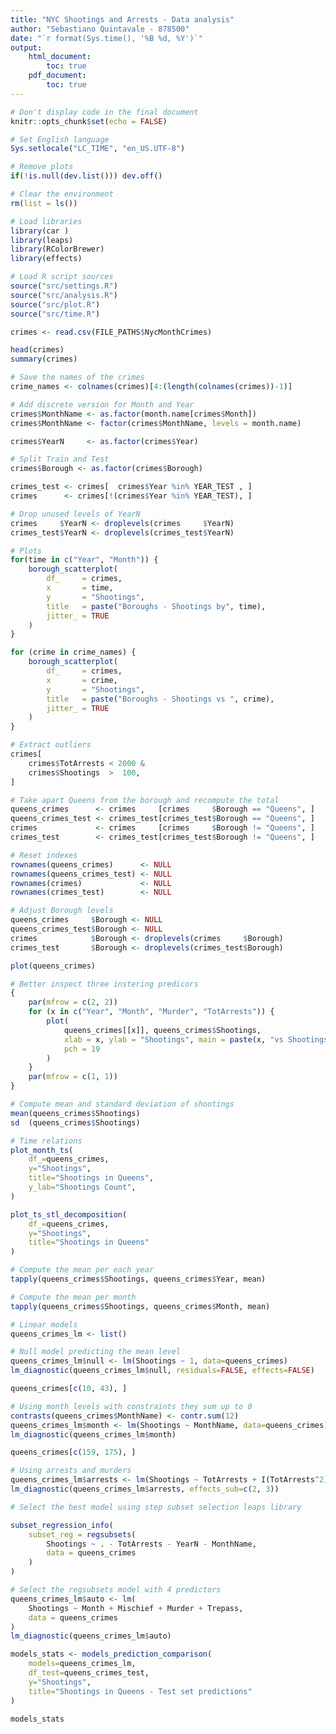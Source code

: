```yaml
---
title: "NYC Shootings and Arrests - Data analysis"
author: "Sebastiano Quintavale - 878500"
date: "`r format(Sys.time(), '%B %d, %Y')`"
output:
    html_document:
        toc: true
    pdf_document:
        toc: true
---
```


```r

# Don't display code in the final document
knitr::opts_chunk$set(echo = FALSE)

# Set English language
Sys.setlocale("LC_TIME", "en_US.UTF-8")

# Remove plots
if(!is.null(dev.list())) dev.off()

# Clear the environment
rm(list = ls())

# Load libraries
library(car )
library(leaps)
library(RColorBrewer)
library(effects)

# Load R script sources
source("src/settings.R")
source("src/analysis.R")
source("src/plot.R")
source("src/time.R")

```

```r

crimes <- read.csv(FILE_PATHS$NycMonthCrimes)

head(crimes)
summary(crimes)

# Save the names of the crimes
crime_names <- colnames(crimes)[4:(length(colnames(crimes))-1)]

```

```r

# Add discrete version for Month and Year
crimes$MonthName <- as.factor(month.name[crimes$Month])
crimes$MonthName <- factor(crimes$MonthName, levels = month.name)

crimes$YearN     <- as.factor(crimes$Year)

```

```r

# Split Train and Test
crimes$Borough <- as.factor(crimes$Borough) 

crimes_test <- crimes[  crimes$Year %in% YEAR_TEST , ]
crimes      <- crimes[!(crimes$Year %in% YEAR_TEST), ]

# Drop unused levels of YearN
crimes     $YearN <- droplevels(crimes     $YearN)
crimes_test$YearN <- droplevels(crimes_test$YearN)

```

```r

# Plots
for(time in c("Year", "Month")) {
    borough_scatterplot(
        df_     = crimes,
        x       = time,
        y       = "Shootings",
        title   = paste("Boroughs - Shootings by", time),
        jitter_ = TRUE
    )
}

for (crime in crime_names) {
    borough_scatterplot(
        df_     = crimes,
        x       = crime,
        y       = "Shootings",
        title   = paste("Boroughs - Shootings vs ", crime),
        jitter_ = TRUE
    )
}
```

```r
# Extract outliers
crimes[
    crimes$TotArrests < 2000 & 
    crimes$Shootings  >  100, 
]
```

```r
# Take apart Queens from the borough and recompute the total
queens_crimes      <- crimes     [crimes     $Borough == "Queens", ]
queens_crimes_test <- crimes_test[crimes_test$Borough == "Queens", ]
crimes             <- crimes     [crimes     $Borough != "Queens", ]
crimes_test        <- crimes_test[crimes_test$Borough != "Queens", ]

# Reset indexes
rownames(queens_crimes)      <- NULL
rownames(queens_crimes_test) <- NULL
rownames(crimes)             <- NULL
rownames(crimes_test)        <- NULL

# Adjust Borough levels
queens_crimes     $Borough <- NULL
queens_crimes_test$Borough <- NULL
crimes            $Borough <- droplevels(crimes     $Borough)
crimes_test       $Borough <- droplevels(crimes_test$Borough)

```

```r

plot(queens_crimes)

# Better inspect three instering predicors
{
    par(mfrow = c(2, 2))
    for (x in c("Year", "Month", "Murder", "TotArrests")) {
        plot(
            queens_crimes[[x]], queens_crimes$Shootings,
            xlab = x, ylab = "Shootings", main = paste(x, "vs Shootings"),
            pch = 19
        )
    }
    par(mfrow = c(1, 1))
}

# Compute mean and standard deviation of shootings
mean(queens_crimes$Shootings)
sd  (queens_crimes$Shootings)

# Time relations
plot_month_ts(
    df_=queens_crimes, 
    y="Shootings",
    title="Shootings in Queens",
    y_lab="Shootings Count",
)

plot_ts_stl_decomposition(
    df_=queens_crimes,
    y="Shootings",
    title="Shootings in Queens"
)

# Compute the mean per each year
tapply(queens_crimes$Shootings, queens_crimes$Year, mean)

# Compute the mean per month
tapply(queens_crimes$Shootings, queens_crimes$Month, mean)

```

```r

# Linear models
queens_crimes_lm <- list()

# Null model predicting the mean level
queens_crimes_lm$null <- lm(Shootings ~ 1, data=queens_crimes)
lm_diagnostic(queens_crimes_lm$null, residuals=FALSE, effects=FALSE)

queens_crimes[c(10, 43), ]

# Using month levels with constraints they sum up to 0
contrasts(queens_crimes$MonthName) <- contr.sum(12)
queens_crimes_lm$month <- lm(Shootings ~ MonthName, data=queens_crimes)
lm_diagnostic(queens_crimes_lm$month)

queens_crimes[c(159, 175), ]

# Using arrests and murders
queens_crimes_lm$arrests <- lm(Shootings ~ TotArrests + I(TotArrests^2) + Murder, data=queens_crimes)
lm_diagnostic(queens_crimes_lm$arrests, effects_sub=c(2, 3))

# Select the best model using step subset selection leaps library

subset_regression_info(
    subset_reg = regsubsets(
        Shootings ~ . - TotArrests - YearN - MonthName,
        data = queens_crimes
    )
)

# Select the regsubsets model with 4 predictors
queens_crimes_lm$auto <- lm(
    Shootings ~ Month + Mischief + Murder + Trepass,
    data = queens_crimes
)
lm_diagnostic(queens_crimes_lm$auto)
```

```r
models_stats <- models_prediction_comparison(
    models=queens_crimes_lm,
    df_test=queens_crimes_test,
    y="Shootings",
    title="Shootings in Queens - Test set predictions"
)

models_stats
```

